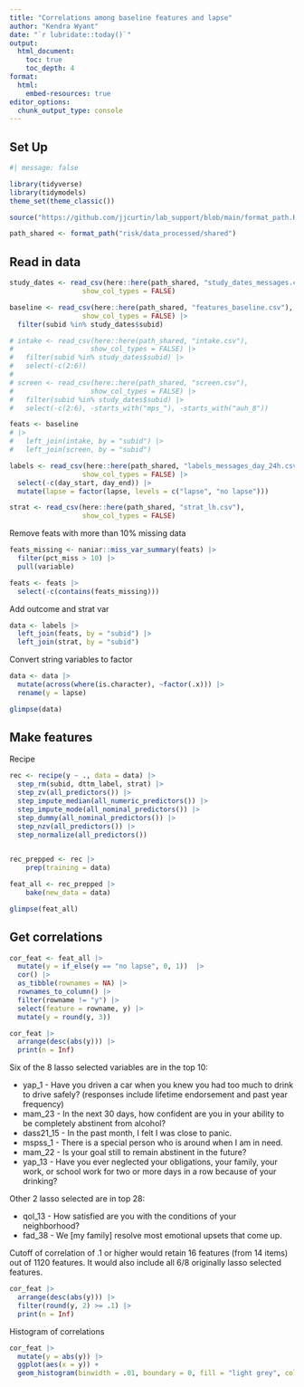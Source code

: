 ```yaml
---
title: "Correlations among baseline features and lapse"
author: "Kendra Wyant"
date: "`r lubridate::today()`"
output: 
  html_document:
    toc: true 
    toc_depth: 4
format:
  html:
    embed-resources: true
editor_options: 
  chunk_output_type: console
---
```



## Set Up


```r
#| message: false

library(tidyverse)
library(tidymodels)
theme_set(theme_classic()) 

source("https://github.com/jjcurtin/lab_support/blob/main/format_path.R?raw=true")

path_shared <- format_path("risk/data_processed/shared")
```

## Read in data
```r
study_dates <- read_csv(here::here(path_shared, "study_dates_messages.csv"),
                  show_col_types = FALSE)

baseline <- read_csv(here::here(path_shared, "features_baseline.csv"),
                  show_col_types = FALSE) |> 
  filter(subid %in% study_dates$subid) 

# intake <- read_csv(here::here(path_shared, "intake.csv"),
#                   show_col_types = FALSE) |> 
#   filter(subid %in% study_dates$subid) |> 
#   select(-c(2:6))
# 
# screen <- read_csv(here::here(path_shared, "screen.csv"),
#                   show_col_types = FALSE) |> 
#   filter(subid %in% study_dates$subid) |> 
#   select(-c(2:6), -starts_with("mps_"), -starts_with("auh_8"))

feats <- baseline 
# |> 
#   left_join(intake, by = "subid") |> 
#   left_join(screen, by = "subid")

labels <- read_csv(here::here(path_shared, "labels_messages_day_24h.csv"),
                  show_col_types = FALSE) |> 
  select(-c(day_start, day_end)) |> 
  mutate(lapse = factor(lapse, levels = c("lapse", "no lapse")))

strat <- read_csv(here::here(path_shared, "strat_lh.csv"),
                  show_col_types = FALSE)
```


Remove feats with more than 10% missing data
```r
feats_missing <- naniar::miss_var_summary(feats) |> 
  filter(pct_miss > 10) |> 
  pull(variable)

feats <- feats |> 
  select(-c(contains(feats_missing)))
```

Add outcome and strat var
```r
data <- labels |> 
  left_join(feats, by = "subid") |> 
  left_join(strat, by = "subid")
```


Convert string variables to factor
```r
data <- data |> 
  mutate(across(where(is.character), ~factor(.x))) |> 
  rename(y = lapse)

glimpse(data)
```



## Make features

Recipe
```r
rec <- recipe(y ~ ., data = data) |> 
  step_rm(subid, dttm_label, strat) |> 
  step_zv(all_predictors()) |> 
  step_impute_median(all_numeric_predictors()) |> 
  step_impute_mode(all_nominal_predictors()) |> 
  step_dummy(all_nominal_predictors()) |> 
  step_nzv(all_predictors()) |> 
  step_normalize(all_predictors())
   
```


```r
rec_prepped <- rec |> 
    prep(training = data)

feat_all <- rec_prepped |> 
    bake(new_data = data)

glimpse(feat_all)
```

## Get correlations

```r
cor_feat <- feat_all |> 
  mutate(y = if_else(y == "no lapse", 0, 1))  |> 
  cor() |> 
  as_tibble(rownames = NA) |> 
  rownames_to_column() |> 
  filter(rowname != "y") |> 
  select(feature = rowname, y) |> 
  mutate(y = round(y, 3))

cor_feat |> 
  arrange(desc(abs(y))) |> 
  print(n = Inf) 
```

Six of the 8 lasso selected variables are in the top 10:

- yap_1 - Have you driven a car when you knew you had too much to drink to drive safely? (responses include lifetime endorsement and past year frequency)
- mam_23 - In the next 30 days, how confident are you in your ability to be completely abstinent from alcohol?
- dass21_15 - In the past month, I felt I was close to panic.
- mspss_1 - There is a special person who is around when I am in need.
- mam_22 - Is your goal still to remain abstinent in the future?
- yap_13 - Have you ever neglected your obligations, your family, your work, or school work for two or more days in a row because of your drinking?

Other 2 lasso selected are in top 28: 

- qol_13 - How satisfied are you with the conditions of your neighborhood?
- fad_38 - We [my family] resolve most emotional upsets that come up.

Cutoff of correlation of .1 or higher would retain 16 features (from 14 items) out of 1120 features. It would also include all 6/8 originally lasso selected features.

```r
cor_feat |>
  arrange(desc(abs(y))) |>
  filter(round(y, 2) >= .1) |> 
  print(n = Inf)
```


Histogram of correlations
```r
cor_feat |> 
  mutate(y = abs(y)) |> 
  ggplot(aes(x = y)) + 
  geom_histogram(binwidth = .01, boundary = 0, fill = "light grey", color = "black")
```





